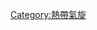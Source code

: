 {{Catnav|頁面分類|各種主題的頁面分類|各種主題的歷史|灾难|熱帶氣旋}}
{{Catnav|頁面分類|历史|各種主題的歷史|灾难|熱帶氣旋}}
{{Catnav|頁面分類|人类社会|安全|灾难|熱帶氣旋}}
{{Commonscat|Tropical cyclones by season}}

[[Category:熱帶氣旋|Category:熱帶氣旋]]